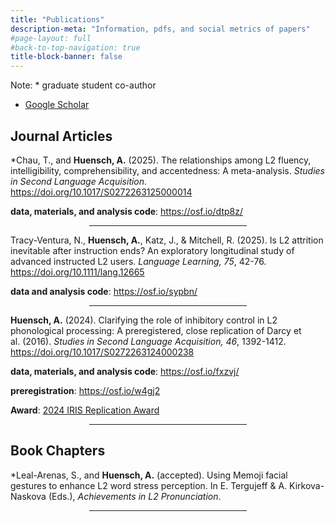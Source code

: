 ```yaml
---
title: "Publications"
description-meta: "Information, pdfs, and social metrics of papers"
#page-layout: full
#back-to-top-navigation: true
title-block-banner: false
---
```


Note: \* graduate student co-author

- [Google Scholar](https://scholar.google.com/citations?user=HMwqhe8AAAAJ&hl=en&oi=ao){target="_blank"}

## Journal Articles

\*Chau, T., and **Huensch, A.** (2025). The relationships among L2 fluency, intelligibility, comprehensibility, and accentedness: A meta-analysis. *Studies in Second Language Acquisition*. [https://doi.org/10.1017/S0272263125000014](https://doi.org/10.1017/S0272263125000014){target="_blank"}

**data, materials, and analysis code**: [https://osf.io/dtp8z/](https://osf.io/dtp8z/){target="_blank"}

<center><hr style="width:50%"></center>

Tracy-Ventura, N., **Huensch, A.**, Katz, J., & Mitchell, R. (2025). Is L2 attrition inevitable after instruction ends? An exploratory longitudinal study of advanced instructed L2 users. *Language Learning, 75*, 42-76. [https://doi.org/10.1111/lang.12665](https://doi.org/10.1111/lang.12665){target="_blank"}

**data and analysis code**: [https://osf.io/sypbn/](https://osf.io/sypbn/){target="_blank"}

<center><hr style="width:50%"></center>

**Huensch, A.** (2024). Clarifying the role of inhibitory control in L2 phonological processing: A preregistered, close replication of Darcy et al. (2016). *Studies in Second Language Acquisition, 46*, 1392-1412. [https://doi.org/10.1017/S0272263124000238]( https://doi.org/10.1017/S0272263124000238){target="_blank"}

**data, materials, and analysis code**: [https://osf.io/fxzvj/](https://osf.io/fxzvj/){target="_blank"}

**preregistration**: [https://osf.io/w4gj2 ](https://osf.io/w4gj2 ){target="_blank"}

**Award**: [2024 IRIS Replication Award](https://www.iris-database.org/replication-award/)  

<center><hr style="width:50%"></center>

## Book Chapters

\*Leal-Arenas, S., and **Huensch, A.** (accepted). Using Memoji facial gestures to enhance L2 word stress perception. In E. Tergujeff & A. Kirkova-Naskova (Eds.), *Achievements in L2 Pronunciation*.

<center><hr style="width:50%"></center>